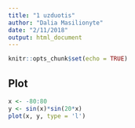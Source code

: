 ```yaml
---
title: "1 uzduotis"
author: "Dalia Masilionyte"
date: "2/11/2018"
output: html_document
---
```


```r
knitr::opts_chunk$set(echo = TRUE)
```


## Plot

```r
x <- -80:80
y <- sin(x)*sin(20*x)
plot(x, y, type = 'l')
```



